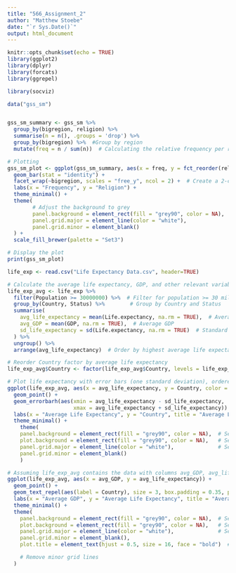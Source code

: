 ```yaml
---
title: "566_Assignment_2"
author: "Matthew Stoebe"
date: "`r Sys.Date()`"
output: html_document
---
```


```r
knitr::opts_chunk$set(echo = TRUE)
library(ggplot2)
library(dplyr)
library(forcats)
library(ggrepel)
```


```r
library(socviz) 

data("gss_sm")


gss_sm_summary <- gss_sm %>%
  group_by(bigregion, religion) %>%
  summarise(n = n(), .groups = 'drop') %>%
  group_by(bigregion) %>%  #Group by region
  mutate(freq = n / sum(n))  # Calculating the relative frequency per region

# Plotting
gss_sm_plot <- ggplot(gss_sm_summary, aes(x = freq, y = fct_reorder(religion, freq), fill = religion)) +
  geom_bar(stat = "identity") +
  facet_wrap(~bigregion, scales = "free_y", ncol = 2) +  # Create a 2-column layout
  labs(x = "Frequency", y = "Religion") +
  theme_minimal() +
  theme(
        # Adjust the background to grey
        panel.background = element_rect(fill = "grey90", color = NA),
        panel.grid.major = element_line(color = "white"),
        panel.grid.minor = element_blank()
  ) +
  scale_fill_brewer(palette = "Set3")  

# Display the plot
print(gss_sm_plot)


```



```r
life_exp <- read.csv("Life Expectancy Data.csv", header=TRUE)

# Calculate the average life expectancy, GDP, and other relevant variables for each country
life_exp_avg <- life_exp %>%
  filter(Population >= 30000000) %>%  # Filter for population >= 30 million
  group_by(Country, Status) %>%        # Group by Country and Status
  summarise(
    avg_life_expectancy = mean(Life.expectancy, na.rm = TRUE),  # Average life expectancy
    avg_GDP = mean(GDP, na.rm = TRUE),  # Average GDP
    sd_life_expectancy = sd(Life.expectancy, na.rm = TRUE)  # Standard deviation of life expectancy
  ) %>%
  ungroup() %>%
  arrange(avg_life_expectancy)  # Order by highest average life expectancy

# Reorder Country factor by average life expectancy
life_exp_avg$Country <- factor(life_exp_avg$Country, levels = life_exp_avg$Country)

# Plot life expectancy with error bars (one standard deviation), ordered by average life expectancy
ggplot(life_exp_avg, aes(x = avg_life_expectancy, y = Country, color = Status)) +
  geom_point() +
  geom_errorbarh(aes(xmin = avg_life_expectancy - sd_life_expectancy,
                     xmax = avg_life_expectancy + sd_life_expectancy)) +
  labs(x = "Average Life Expectancy", y = "Country", title = "Average Life Expectancy by Country (Ordered)") +
  theme_minimal() + 
    theme(
    panel.background = element_rect(fill = "grey90", color = NA),  # Set the panel background to light grey
    plot.background = element_rect(fill = "grey90", color = NA),   # Set the plot background to light grey
    panel.grid.major = element_line(color = "white"),              # Set major grid lines to white
    panel.grid.minor = element_blank()     
    )
```


```r

# Assuming life_exp_avg contains the data with columns avg_GDP, avg_life_expectancy, and Country
ggplot(life_exp_avg, aes(x = avg_GDP, y = avg_life_expectancy)) +
  geom_point() +
  geom_text_repel(aes(label = Country), size = 3, box.padding = 0.35, point.padding = 0.5, max.overlaps = 10) +  # Using ggrepel
  labs(x = "Average GDP", y = "Average Life Expectancy", title = "Average GDP vs Life Expectancy by Country") +
  theme_minimal() +
  theme(
    panel.background = element_rect(fill = "grey90", color = NA),  # Set the panel background to light grey
    plot.background = element_rect(fill = "grey90", color = NA),   # Set the plot background to light grey
    panel.grid.major = element_line(color = "white"),              # Set major grid lines to white
    panel.grid.minor = element_blank(),
    plot.title = element_text(hjust = 0.5, size = 16, face = "bold")  # Center the title and adjust the style

    # Remove minor grid lines
  )
```

